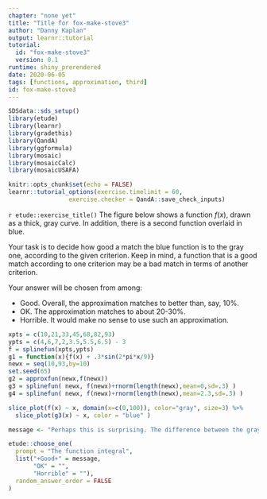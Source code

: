 ```yaml
---
chapter: "none yet"
title: "Title for fox-make-stove3"
author: "Danny Kaplan"
output: learnr::tutorial
tutorial:
  id: "fox-make-stove3"
  version: 0.1
runtime: shiny_prerendered
date: 2020-06-05 
tags: [functions, approximation, third]
id: fox-make-stove3
---
```


```r
SDSdata::sds_setup()
library(etude)
library(learnr)
library(gradethis)
library(QandA)
library(ggformula)
library(mosaic)
library(mosaicCalc)
library(mosaicUSAFA)

knitr::opts_chunk$set(echo = FALSE)
learnr::tutorial_options(exercise.timelimit = 60, 
                 exercise.checker = QandA::save_check_inputs)
```


`r etude::exercise_title()` The figure below shows a function $f(x)$, drawn as a thick, gray curve.  In addition, there is a second function overlaid in blue.

Your task is to decide how good a match the blue function is to the gray one, according to the given criterion. Keep in mind, a function that is a good match according to one criterion may be a bad match in terms of another criterion.

Your answer will be chosen from among:

* Good.  Overall, the approximation matches to better than, say, 10%.
* OK.  The approximation matches to about 20-30%.
* Horrible.  It would make no sense to use such an approximation.

```r
xpts = c(10,21,33,45,68,82,93)
ypts = c(4,6,7,2,3.5,5.5,6.5) - 3
f = splinefun(xpts,ypts)
g1 = function(x){f(x) + .3*sin(2*pi*x/9)}
newx = seq(10,93,by=10)
set.seed(65)
g2 = approxfun(newx,f(newx))
g3 = splinefun( newx, f(newx)+rnorm(length(newx),mean=0,sd=.3) )
g4 = splinefun( newx, f(newx)+rnorm(length(newx),mean=2.3,sd=.3) )
```
 

```r
slice_plot(f(x) ~ x, domain(x=c(0,100)), color="gray", size=3) %>%
  slice_plot(g3(x) ~ x, color = "blue" ) 
```



```r
message <- "Perhaps this is surprising. The difference between the gray function and the blue function is sometimes positive and sometimes negative. In the integral, those positive differences cancel out the negative differences."

etude::choose_one(
  prompt = "The function integral",
  list("+Good+" = message, 
       "OK" = "", 
       "Horrible" = ""),
  random_answer_order = FALSE
)
```


